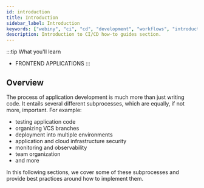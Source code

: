 ```yaml
---
id: introduction
title: Introduction
sidebar_label: Introduction
keywords: ["webiny", "ci", "cd", "development", "workflows", "introduction"]
description: Introduction to CI/CD how-to guides section.
---
```

:::tip What you'll learn
- FRONTEND APPLICATIONS
:::

## Overview

The process of application development is much more than just writing code. It entails several different subprocesses, which are equally, if not more, important. For example:

- testing application code
- organizing VCS branches
- deployment into multiple environments
- application and cloud infrastructure security
- monitoring and observability <!-- (https://thenewstack.io/monitoring-vs-observability-whats-the-difference/) -->
- team organization
- and more

In this following sections, we cover some of these subprocesses and provide best practices around how to implement them.
